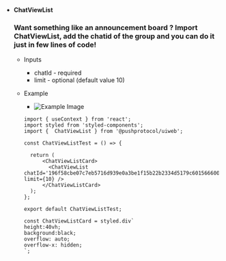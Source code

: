 - **ChatViewList**
    
    ### Want something like an announcement board ? Import ChatViewList, add the chatid of the group and you can do it just in few lines of code!
    
    - Inputs
        - chatId - required
        - limit - optional (default value 10)
    - Example
        
        - ![Example Image](https://github.com/KlausMikhaelson/KlausMikhaelson/assets/100528412/0b33006c-b931-453f-b7f1-c26894a82516)
        
        ```
        import { useContext } from 'react';
        import styled from 'styled-components';
        import {  ChatViewList } from '@pushprotocol/uiweb';
        
        const ChatViewListTest = () => {
        
          return (
              <ChatViewListCard>
                <ChatViewList chatId='196f58cbe07c7eb5716d939e0a3be1f15b22b2334d5179c601566600016860ac' limit={10} />
              </ChatViewListCard>
          );
        };
        
        export default ChatViewListTest;
        
        const ChatViewListCard = styled.div`
        height:40vh;
        background:black;
        overflow: auto;
        overflow-x: hidden;
        `;
        ```